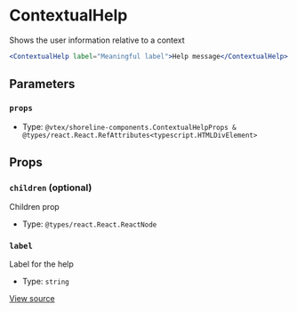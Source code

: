 # ContextualHelp

Shows the user information relative to a context

```jsx
<ContextualHelp label="Meaningful label">Help message</ContextualHelp>
```

## Parameters

### `props`

- Type: `@vtex/shoreline-components.ContextualHelpProps & @types/react.React.RefAttributes<typescript.HTMLDivElement>`

## Props

### `children` (optional)

Children prop

- Type: `@types/react.React.ReactNode`

### `label`

Label for the help

- Type: `string`

[View source](https://github.com/vtex/shoreline/blob/4b310ee4d/packages/components/src/contextual-help/contextual-help.tsx#L17)
